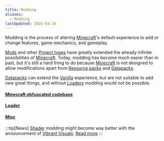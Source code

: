 ```yaml
---
title: Modding
aliases:
  - Modding
lastUpdated: 2025-04-26
---
```


Modding is the process of altering [Minecraft](/minecraft)'s default experience to add or change features, game mechanics, and gameplay.

[Mods](/mod) and other [Project types](/projecttype) have greatly extended the already infinite possibilities of [Minecraft](/minecraft).
Today, modding has become much easier than in past, but it's still a hard thing to do because [Minecraft](/minecraft) is not designed to allow modifications apart from [Resource packs](/resourcepack) and [Datapacks](/datapack).

[Datapacks](/datapack) can extend the [Vanilla](/vanilla) experience, but are not suitable to add new great things, and without [Loaders](/loader) modding would not be possible.

#### [Minecraft obfuscated codebase](/minecraftsobfuscatedcodebase)
#### [Loader](/loader)
#### [Misc](/moddingmisc)

:::tip[News]
[Shader](/shader) modding might become way better with the announcement of [Vibrant Visuals](/vibrantvisuals). [Read more](/vibrantvisuals#modding)
:::